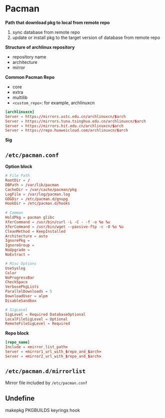 # Pacman

**Path that download pkg to local from remote repo**
1. sync database from remote repo
2. update or install pkg to the target version of database from remote repo

**Structure of archlinux repository**
- repository name
- architecture
- mirror

**Common Pacman Repo**
- core
- extra
- multilib
- `<custom_repo>`: for example, archlinuxcn
```toml
[archlinuxcn]
Server = https://mirrors.ustc.edu.cn/archlinuxcn/$arch
Server = https://mirrors.tuna.tsinghua.edu.cn/archlinuxcn/$arch
Server = https://mirrors.hit.edu.cn/archlinuxcn/$arch
Server = https://repo.huaweicloud.com/archlinuxcn/$arch
```

**Sig**

## `/etc/pacman.conf`

**Option block**
```toml
# File Path
RootDir = /
DBPath = /var/lib/pacman
CacheDir = /var/cache/pacman/pkg
LogFile = /var/log/pacman.log
GDGDir = /etc/pacman.d/gnupg
HookDir = /etc/pacman.d/hooks
 
# Common
HoldPkg = pacman glibc
XferCommand = /usr/bin/curl -L -C - -f -o %o %u
XferCommand = /usr/bin/wget --passive-ftp -c -O %o %u
CleanMethod = KeepInstalled
Architecture = auto
IgnorePkg = 
IgnoreGroup = 
NoUpgrade = 
NoExtract = 

# Misc Options
UseSyslog
Color
NoProgressBar
CheckSpace
VerbosePkgLists
ParallelDownloads = 5
DownloadUser = alpm
DisableSandbox

# SigLevel
SigLevel = Required DatabaseOptional
LocalFileSigLevel = Optional
RemoteFileSigLevel = Required
```

**Repo block**
```toml
[repo_name]
Include = <mirror_list_path>
Server = <mirror1_url_with_$repo_and_$arch>
Server = <mirror2_url_with_$repo_and_$arch>
```

## `/etc/pacman.d/mirrorlist`

Mirror file included by `/etc/pacman.conf`

## Undefine

makepkg PKGBUILDS keyrings hook
